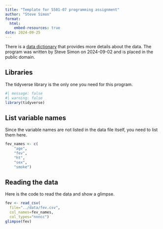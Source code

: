 ```yaml
---
title: "Template for 5501-07 programming assignment"
author: "Steve Simon"
format: 
  html:
    embed-resources: true
date: 2024-09-25
---
```


There is a [data dictionary][dd] that provides more details about the data. The program was written by Steve Simon on 2024-09-02 and is placed in the public domain.

[dd]: https://github.com/pmean/datasets/blob/master/fev.yaml

## Libraries

The tidyverse library is the only one you need for  this program.

```r
#| message: false
#| warning: false
library(tidyverse)
```

## List variable names

Since the variable names are not listed in the data file itself, you need to list them here.

```r
fev_names <- c(
    "age",
    "fev",
    "ht",
    "sex",
    "smoke")
```

## Reading the data

Here is the code to read the data and show a glimpse. 

```r
fev <- read_csv(
  file="../data/fev.csv",
  col_names=fev_names,
  col_types="nnncc")
glimpse(fev)
```
